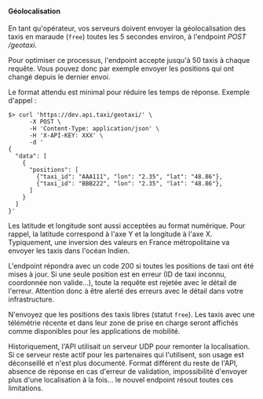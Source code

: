 
#### Géolocalisation

En tant qu'opérateur, vos serveurs doivent envoyer la géolocalisation des taxis en maraude (`free`) toutes les 5 secondes environ, à l'endpoint *POST
/geotaxi*.

Pour optimiser ce processus, l'endpoint accepte jusqu'à 50 taxis à chaque requête. Vous pouvez donc par exemple envoyer les positions qui ont changé depuis le dernier envoi.

Le format attendu est minimal pour réduire les temps de réponse. Exemple d'appel :

```shell
$> curl 'https://dev.api.taxi/geotaxi/' \
      -X POST \
      -H 'Content-Type: application/json' \
      -H 'X-API-KEY: XXX' \
      -d '
{
  "data": [
    {
      "positions": [
        {"taxi_id": "AAA111", "lon": "2.35", "lat": "48.86"},
        {"taxi_id": "BBB222", "lon": "2.35", "lat": "48.86"},
      ]
    }
  ]
}'
```

Les latitude et longitude sont aussi acceptées au format numérique. Pour rappel, la latitude correspond à l'axe Y et la longitude à l'axe X.
Typiquement, une inversion des valeurs en France métropolitaine va envoyer les taxis dans l'océan Indien.

L'endpoint répondra avec un code 200 si toutes les positions de taxi ont été mises à jour. Si une seule position est en
erreur (ID de taxi inconnu, coordonnée non valide...), toute la requête est rejetée avec le détail de l'erreur.
Attention donc à être alerté des erreurs avec le détail dans votre infrastructure.

N'envoyez que les positions des taxis libres (statut `free`). Les taxis avec une télémétrie récente et dans leur zone de prise en charge seront affichés comme disponibles pour les applications de mobilité.

<InfoBox>
Historiquement, l'API utilisait un serveur UDP pour remonter la localisation. Si ce serveur reste actif pour les partenaires qui l'utilisent, son usage est déconseillé et n'est plus documenté. Format différent du reste de l'API, absence de réponse en cas d'erreur de validation, impossibilité d'envoyer plus d'une localisation à la fois... le nouvel endpoint résout toutes ces limitations.
</InfoBox>
